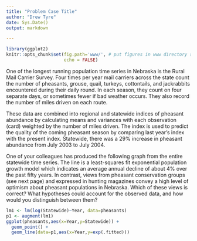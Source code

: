```yaml
---
title: "Problem Case Title"
author: "Drew Tyre"
date: Sys.Date()
output: markdown

---
```


```r
library(ggplot2)
knitr::opts_chunk$set(fig.path='www/', # put figures in www directory so they are sent to client
                      echo = FALSE) 

```

One of the longest running population time series in Nebraska is the Rural Mail Carrier Survey. Four times per year mail carriers across the state count the number of pheasants, grouse, quail, turkeys, cottontails, and jackrabbits encountered during their daily round. In each season, they count on four separate days, or sometimes fewer if bad weather occurs. They also record the number of miles driven on each route.

These data are combined into regional and statewide indices of pheasant abundance by calculating means and variances with each observation (card) weighted by the number of miles driven. The index is used to predict the quality of the coming pheasant season by comparing last year’s index with the present index. Statewide, there was a 29% increase in pheasant abundance from July 2003 to July 2004.

One of your colleagues has produced the following graph from the entire statewide time series. The line is a least-squares fit exponential population growth model which indicates an average annual decline of about 4% over the past fifty years. In contrast, views from pheasant conservation groups (see next page) and expressed in hunting magazines convey a high level of optimism about pheasant populations in Nebraska. Which of these views is correct? What hypotheses could account for the observed data, and how would you distinguish between them?

```r
lm1 <- lm(log(Statewide)~Year, data=pheasants)
p1 <- augment(lm1)
ggplot(pheasants,aes(x=Year,y=Statewide)) + 
  geom_point() + 
  geom_line(data=p1,aes(x=Year,y=exp(.fitted)))
```

